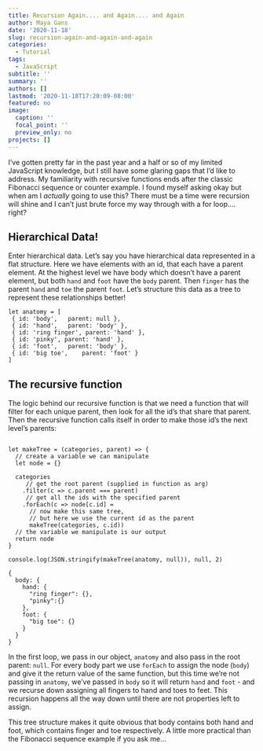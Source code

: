 ```yaml
---
title: Recursion Again.... and Again.... and Again
author: Maya Gans
date: '2020-11-18'
slug: recursion-again-and-again-and-again
categories:
  - Tutorial
tags:
  - JavaScript
subtitle: ''
summary: ''
authors: []
lastmod: '2020-11-18T17:20:09-08:00'
featured: no
image:
  caption: ''
  focal_point: ''
  preview_only: no
projects: []
---
```


I've gotten pretty far in the past year and a half or so of my limited JavaScript knowledge, but I still have some glaring gaps that I'd like to address. My familiarity with recursive functions ends after the classic Fibonacci sequence or counter example. I found myself asking okay but when am I _actually_ going to use this? There must be a time were recursion will shine and I can't just brute force my way through with a for loop.... right? 

## Hierarchical Data!

Enter hierarchical data. Let's say you have hierarchical data represented in a flat structure. Here we have elements with an id, that each have a parent element. At the highest level we have body which doesn't have a parent element, but both `hand` and `foot` have the `body` parent. Then `finger` has the parent `hand` and `toe` the parent `foot`. Let's structure this data as a tree to represent these relationships better!

```
let anatomy = [
 { id: 'body',   parent: null },
 { id: 'hand',   parent: 'body' },
 { id: 'ring finger', parent: 'hand' },
 { id: 'pinky', parent: 'hand' },
 { id: 'foot',   parent: 'body' },
 { id: 'big toe',    parent: 'foot' }
]
```

## The recursive function

The logic behind our recursive function is that we need a function that will filter for each unique parent, then look for all the id's that share that parent. Then the recursive function calls itself in order to make those id's the next level's parents:

```

let makeTree = (categories, parent) => {
  // create a variable we can manipulate
  let node = {}
  
  categories
     // get the root parent (supplied in function as arg)
    .filter(c => c.parent === parent)
     // get all the ids with the specified parent
    .forEach(c => node[c.id] = 
      // now make this same tree, 
      // but here we use the current id as the parent
      makeTree(categories, c.id))
  // the variable we manipulate is our output
  return node
}

console.log(JSON.stringify(makeTree(anatomy, null)), null, 2)
```

```
{
  body: {
    hand: {
      "ring finger": {},
      "pinky":{}
    },
    foot: {
      "big toe": {}
    }
  }
}
```

In the first loop, we pass in our object, `anatomy` and also pass in the root parent: `null`. For every body part we use `forEach` to assign the node (`body`) and give it the return value of the same function, but this time we're not passing in `anatomy`, we've passed in `body` so it will return `hand` and `foot` - and we recurse down assigning all fingers to hand and toes to feet. This recursion happens all the way down until there are not properties left to assign.

This tree structure makes it quite obvious that body contains both hand and foot, which contains finger and toe respectively. A little more practical than the Fibonacci sequence example if you ask me... 
